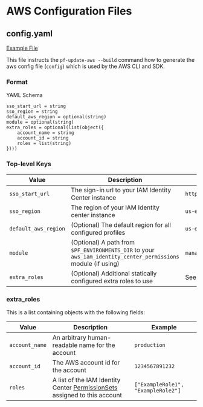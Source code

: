 # AWS Configuration Files

## config.yaml

[Example File](https://github.com/Panfactum/stack/tree/__PANFACTUM_VERSION_24_05__/packages/reference/.aws/config.yaml)

This file instructs the `pf-update-aws --build` command how to generate the aws config file (`config`) which is used
by the AWS CLI and SDK.

### Format

YAML Schema

```hcl
sso_start_url = string
sso_region = string
default_aws_region = optional(string)
module = optional(string)
extra_roles = optional(list(object({
    account_name = string
    account_id = string
    roles = list(string)
})))
```

### Top-level Keys

| Value                | Description                                                                                                   | Example                                                 |
| -------------------- | ------------------------------------------------------------------------------------------------------------- | ------------------------------------------------------- |
| `sso_start_url`      | The sign-in url to your IAM Identity Center instance                                                          | `https://panfactum.awsapps.com/start`                   |
| `sso_region`         | The region of your IAM Identity center instance                                                               | `us-east-2`                                             |
| `default_aws_region` | (Optional) The default region for all configured profiles                                                     | `us-east-2`                                             |
| `module`             | (Optional) A path from `$PF_ENVIRONMENTS_DIR` to your `aws_iam_identity_center_permissions` module (if using) | `management/global/aws_iam_identity_center_permissions` |
| `extra_roles`        | (Optional) Additional statically configured extra roles to use                                                | See below                                               |

### extra\_roles

This is a list containing objects with the following fields:

| Value          | Description                                                                                                                                                       | Example                            |
| -------------- | ----------------------------------------------------------------------------------------------------------------------------------------------------------------- | ---------------------------------- |
| `account_name` | An arbitrary human-readable name for the account                                                                                                                  | `production`                       |
| `account_id`   | The AWS account id for the account                                                                                                                                | `1234567891232`                    |
| `roles`        | A list of the IAM Identity Center [PermissionSets](https://docs.aws.amazon.com/singlesignon/latest/userguide/permissionsetsconcept.html) assigned to this account | `["ExampleRole1", "ExampleRole2"]` |
